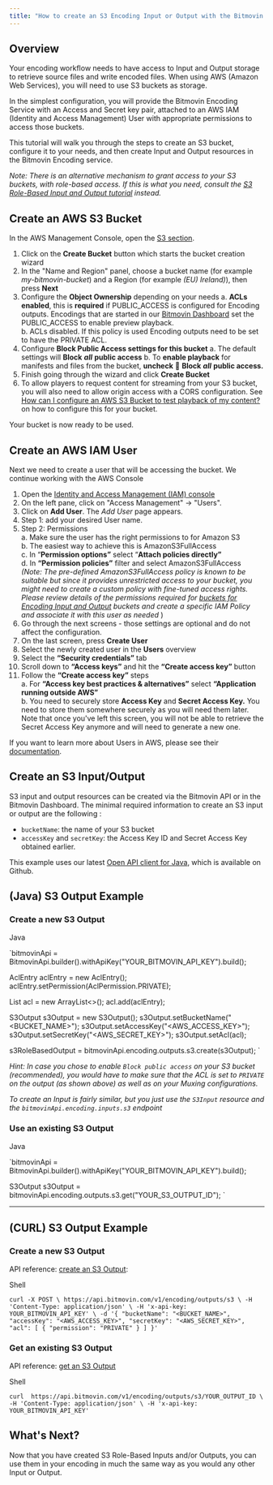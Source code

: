 ```yaml
---
title: "How to create an S3 Encoding Input or Output with the Bitmovin API"
---
```


## Overview

Your encoding workflow needs to have access to Input and Output storage to retrieve source files and write encoded files. When using AWS (Amazon Web Services), you will need to use S3 buckets as storage.

In the simplest configuration, you will provide the Bitmovin Encoding Service with an Access and Secret key pair, attached to an AWS IAM (Identity and Access Management) User with appropriate permissions to access those buckets.

This tutorial will walk you through the steps to create an S3 bucket, configure it to your needs, and then create Input and Output resources in the Bitmovin Encoding service.

_Note: There is an alternative mechanism to grant access to your S3 buckets, with role-based access. If this is what you need, consult the [S3 Role-Based Input and Output tutorial](/encoding/docs/how-to-create-an-s3-role-based-encoding-input-or-output-with-the-bitmovin-api) instead._

## Create an AWS S3 Bucket

In the AWS Management Console, open the [S3 section](https://s3.console.aws.amazon.com/s3/home).

1. Click on the **Create Bucket** button which starts the bucket creation wizard
2. In the "Name and Region" panel, choose a bucket name (for example _my-bitmovin-bucket_) and a Region (for example _(EU) Ireland)_), then press **Next**
3. Configure the **Object Ownership** depending on your needs a. **ACLs enabled**, this is **required** if PUBLIC\_ACCESS is configured for Encoding outputs. Encodings that are started in our [Bitmovin Dashboard](https://bitmovin.com/dashboard/) set the PUBLIC\_ACCESS to enable preview playback.  
b. ACLs disabled. If this policy is used Encoding outputs need to be set to have the PRIVATE ACL.
4. Configure **Block Public Access settings for this bucket** a. The default settings will **Block** _**all**_ **public access** b. To **enable playback** for manifests and files from the bucket, **uncheck** 🔳 **Block** _**all**_ **public access.**
5. Finish going through the wizard and click **Create Bucket**
6. To allow players to request content for streaming from your S3 bucket, you will also need to allow origin access with a CORS configuration. See [How can I configure an AWS S3 Bucket to test playback of my content?](/encoding/docs/how-can-i-configure-an-aws-s3-bucket-to-test-playback-of-my-content) on how to configure this for your bucket.

Your bucket is now ready to be used.

## Create an AWS IAM User

Next we need to create a user that will be accessing the bucket. We continue working with the AWS Console

1. Open the [Identity and Access Management (IAM) console](https://console.aws.amazon.com/iam/home)
2. On the left pane, click on "Access Management" -> "Users".
3. Click on **Add User**. The _Add User_ page appears.
4. Step 1: add your desired User name.
5. Step 2: Permissions  
a. Make sure the user has the right permissions to for Amazon S3  
b. The easiest way to achieve this is AmazonS3FullAccess  
c. In “**Permission options”** select “**Attach policies directly”**  
d. In **“Permission policies”** filter and select AmazonS3FullAccess  
_(Note: The pre-defined AmazonS3FullAccess policy is known to be suitable but since it provides unrestricted access to your bucket, you might need to create a custom policy with fine-tuned access rights. Please review details of the permissions required for [buckets for Encoding Input and Output](/encoding/reference/what-permissions-do-i-need-to-set-on-my-s3-buckets-for-encoding-input-and-output) buckets and create a specific IAM Policy and associate it with this user as needed_ )
6. Go through the next screens - those settings are optional and do not affect the configuration.
7. On the last screen, press **Create User**
8. Select the newly created user in the **Users** overview
9. Select the **“Security credentials”** tab
10. Scroll down to **“Access keys”** and hit the **“Create access key”** button
11. Follow the **“Create access key”** steps  
a. For **“Access key best practices & alternatives”** select **“Application running outside AWS”**  
b. You need to securely store **Access Key** and **Secret Access Key.** You need to store them somewhere securely as you will need them later. Note that once you've left this screen, you will not be able to retrieve the Secret Access Key anymore and will need to generate a new one.

If you want to learn more about Users in AWS, please see their [documentation](https://docs.aws.amazon.com/IAM/latest/UserGuide/id%5Fusers%5Fcreate.html).

## Create an S3 Input/Output

S3 input and output resources can be created via the Bitmovin API or in the Bitmovin Dashboard. The minimal required information to create an S3 input or output are the following :

* `bucketName`: the name of your S3 bucket
* `accessKey` and `secretKey`: the Access Key ID and Secret Access Key obtained earlier.

This example uses our latest [Open API client for Java](https://github.com/bitmovin/bitmovin-api-sdk-java), which is available on Github.

## (Java) S3 Output Example

### Create a new S3 Output

Java

`bitmovinApi = BitmovinApi.builder().withApiKey("YOUR_BITMOVIN_API_KEY").build();

AclEntry aclEntry = new AclEntry();
aclEntry.setPermission(AclPermission.PRIVATE);

List<AclEntry> acl = new ArrayList<>();
acl.add(aclEntry);

S3Output s3Output = new S3Output();
s3Output.setBucketName("<BUCKET_NAME>");
s3Output.setAccessKey("<AWS_ACCESS_KEY>");
s3Output.setSecretKey("<AWS_SECRET_KEY>");
s3Output.setAcl(acl);

s3RoleBasedOutput = bitmovinApi.encoding.outputs.s3.create(s3Output);
`

_Hint: In case you chose to enable `Block public access` on your S3 bucket (recommended), you would have to make sure that the ACL is set to `PRIVATE` on the output (as shown above) as well as on your Muxing configurations._

_To create an Input is fairly similar, but you just use the `S3Input` resource and the `bitmovinApi.encoding.inputs.s3` endpoint_

### Use an existing S3 Output

Java

`bitmovinApi = BitmovinApi.builder().withApiKey("YOUR_BITMOVIN_API_KEY").build();

S3Output s3Output = bitmovinApi.encoding.outputs.s3.get("YOUR_S3_OUTPUT_ID");
`

---

## (CURL) S3 Output Example

### Create a new S3 Output

API reference: [create an S3 Output](/encoding/reference/postencodingoutputss3):

Shell

`curl -X POST \
  https://api.bitmovin.com/v1/encoding/outputs/s3 \
  -H 'Content-Type: application/json' \
  -H 'x-api-key: YOUR_BITMOVIN_API_KEY' \
  -d '{
    "bucketName": "<BUCKET_NAME>",
    "accessKey": "<AWS_ACCESS_KEY>",
    "secretKey": "<AWS_SECRET_KEY>",
    "acl": [
        {
            "permission": "PRIVATE"
        }
    ]
}'
`

### Get an existing S3 Output

API reference: [get an S3 Output](/encoding/reference/getencodingoutputss3byoutputid)

Shell

`curl  https://api.bitmovin.com/v1/encoding/outputs/s3/YOUR_OUTPUT_ID \
  -H 'Content-Type: application/json' \
  -H 'x-api-key: YOUR_BITMOVIN_API_KEY'
`

## What's Next?

Now that you have created S3 Role-Based Inputs and/or Outputs, you can use them in your encoding in much the same way as you would any other Input or Output.